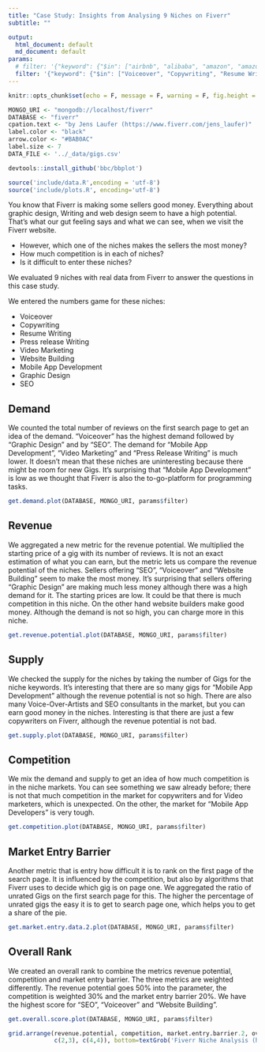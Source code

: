 ```yaml
---
title: "Case Study: Insights from Analysing 9 Niches on Fiverr"
subtitle: ""

output: 
  html_document: default
  md_document: default
params:
  # filter: '{"keyword": {"$in": ["airbnb", "alibaba", "amazon", "amazon fba", "data analysis", "data science", "fiverr", "java programming", "market analysis", "market research", "passive income", "python programming", "r programming", "reporting" , "scraping", "six figures"]}}'
  filter: '{"keyword": {"$in": ["Voiceover", "Copywriting", "Resume Writing", "Press release Writing", "Video Marketing", "Website Building", "Mobile App Development", "Graphic Design", "seo"]}}'
---
```


```r
knitr::opts_chunk$set(echo = F, message = F, warning = F, fig.height = 10, fig.width = 20)
```




```r
MONGO_URI <- "mongodb://localhost/fiverr"
DATABASE <- "fiverr"
cpation.text <- "by Jens Laufer (https://www.fiverr.com/jens_laufer)"
label.color <- "black"
arrow.color <- "#BAB0AC"
label.size <- 7
DATA_FILE <- '../_data/gigs.csv'
```

```r
devtools::install_github('bbc/bbplot')
```


```r
source('include/data.R',encoding = 'utf-8')
source('include/plots.R', encoding='utf-8')
```

You know that Fiverr is making some sellers good money. Everything about graphic design, Writing and web design seem to have a high potential. That's what our gut feeling says and what we can see, when we visit the Fiverr website. 

- However, which one of the niches makes the sellers the most money? 
- How much competition is in each of niches? 
- Is it difficult to enter these niches?

We evaluated 9 niches with real data from Fiverr to answer the questions in this case study.


We entered the numbers game for these niches:

- Voiceover
- Copywriting
- Resume Writing
- Press release Writing
- Video Marketing
- Website Building
- Mobile App Development
- Graphic Design
- SEO

## Demand

We counted the total number of reviews on the first search page to get an idea of the demand. "Voiceover" has the highest demand followed by "Graphic Design" and by "SEO". The demand for "Mobile App Development", "Video Marketing" and "Press Release Writing" is much lower. It doesn't mean that these niches are uninteresting because there might be room for new Gigs. It's surprising that "Mobile App Development" is low as we thought that Fiverr is also the to-go-platform for programming tasks.

```r
get.demand.plot(DATABASE, MONGO_URI, params$filter)
```



## Revenue

We aggregated a new metric for the revenue potential. We multiplied the starting price of a gig with its number of reviews.  It is not an exact estimation of what you can earn, but the metric lets us compare the revenue potential of the niches. Sellers offering "SEO", "Voiceover" and "Website Building" seem to make the most money. It's surprising that sellers offering "Graphic Design" are making much less money although there was a high demand for it. The starting prices are low. It could be that there is much competition in this niche. On the other hand  website builders make good money. Although the demand is not so high, you can charge more in this niche.

```r
get.revenue.potential.plot(DATABASE, MONGO_URI, params$filter)
```



## Supply

We checked the supply for the niches by taking the number of Gigs for the niche keywords. It's interesting that there are so many gigs for "Mobile App Development" although the revenue potential is not so high. There are also many Voice-Over-Artists and SEO consultants in the market, but you can earn good money in the niches. Interesting is that there are just a few copywriters on Fiverr, although the revenue potential is not bad.

```r

get.supply.plot(DATABASE, MONGO_URI, params$filter)
```

## Competition

We mix the demand and supply to get an idea of how much competition is in the niche markets. You can see something we saw already before; there is not that much competition in the market for copywriters and for Video marketers, which is unexpected. On the other, the market for "Mobile App Developers" is very tough. 
```r

get.competition.plot(DATABASE, MONGO_URI, params$filter)
```

## Market Entry Barrier

Another metric that is entry how difficult it is to rank on the first page of the search page. It is influenced by the competition, but also by algorithms that Fiverr uses to decide which gig is on page one. We aggregated the ratio of unrated Gigs on the first search page for this. The higher the percentage of unrated gigs the easy it is to get to search page one, which helps you to get a share of the pie. 

```r
get.market.entry.data.2.plot(DATABASE, MONGO_URI, params$filter)
```



## Overall Rank


We created an overall rank to combine the metrics revenue potential, competition and market entry barrier. The three metrics are weighted differently. The revenue potential goes 50% into the parameter, the competition is weighted 30% and the market entry barrier 20%. We have the highest score for "SEO", "Voiceover" and "Website Building".


```r
get.overall.score.plot(DATABASE, MONGO_URI, params$filter)
```




```r
grid.arrange(revenue.potential, competition, market.entry.barrier.2, overall.score,layout_matrix=rbind(c(1,1),
             c(2,3), c(4,4)), bottom=textGrob('Fiverr Niche Analysis (https://www.fiverr.com/jens_laufer/do-a-niche-analysis-on-fiverr)', gp = gpar(fontsize = 20)))
```



